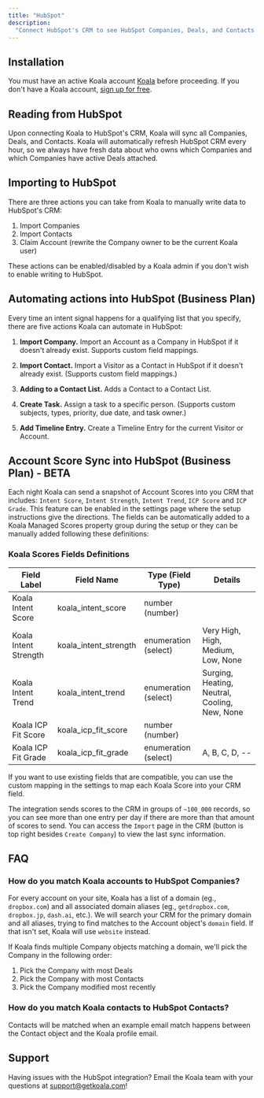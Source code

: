 ```yaml
---
title: "HubSpot"
description:
  "Connect HubSpot's CRM to see HubSpot Companies, Deals, and Contacts in Koala. Optionally, write intent signals back to HubSpot."
---
```


## Installation

You must have an active Koala account [Koala](https://app.getkoala.com)
before proceeding. If you don't have a Koala account,
[sign up for free](https://app.getkoala.com/signup).

## Reading from HubSpot

Upon connecting Koala to HubSpot's CRM, Koala will sync all Companies, Deals, and Contacts. Koala will automatically refresh HubSpot CRM every hour, so we always have fresh data about who owns which Companies and which Companies have active Deals attached.

## Importing to HubSpot

There are three actions you can take from Koala to manually write data to HubSpot's CRM:

1. Import Companies
2. Import Contacts
3. Claim Account (rewrite the Company owner to be the current Koala user)

These actions can be enabled/disabled by a Koala admin if you don't wish to enable writing to HubSpot.

## Automating actions into HubSpot (Business Plan)

Every time an intent signal happens for a qualifying list that you specify, there are five actions Koala can automate in HubSpot:

1. **Import Company.** Import an Account as a Company in HubSpot if it doesn't already exist. Supports custom field mappings.

2. **Import Contact.** Import a Visitor as a Contact in HubSpot if it doesn't already exist. (Supports custom field mappings.)

3. **Adding to a Contact List.** Adds a Contact to a Contact List.

4. **Create Task.** Assign a task to a specific person. (Supports custom subjects, types, priority, due date, and task owner.)

5. **Add Timeline Entry.** Create a Timeline Entry for the current Visitor or Account.

## Account Score Sync into HubSpot (Business Plan) - BETA

Each night Koala can send a snapshot of Account Scores into you CRM that includes: `Intent Score`, `Intent Strength`, `Intent Trend`, `ICP Score` and `ICP Grade`.
This feature can be enabled in the settings page where the setup instructions give the directions.
The fields can be automatically added to a Koala Managed Scores property group during the setup or they can be manually added following these definitions:

### Koala Scores Fields Definitions

| **Field Label**       | **Field Name**        | **Type (Field Type)** | **Details**                                   |
|-----------------------|-----------------------|-----------------------|-----------------------------------------------|
| Koala Intent Score    | koala_intent_score    | number (number)       |                                               |
| Koala Intent Strength | koala_intent_strength | enumeration (select)  | Very High, High, Medium, Low, None            |
| Koala Intent Trend    | koala_intent_trend    | enumeration (select)  | Surging, Heating, Neutral, Cooling, New, None |
| Koala ICP Fit Score   | koala_icp_fit_score   | number (number)       |                                               |
| Koala ICP Fit Grade   | koala_icp_fit_grade   | enumeration (select)  | A, B, C, D, --                                |

If you want to use existing fields that are compatible, you can use the custom mapping in the settings to map each Koala Score into your CRM field.

The integration sends scores to the CRM in groups of `~100_000` records, so you can see more than one entry per day if there are more than that amount of scores to send.
You can access the `Import` page in the CRM (button is top right besides `Create Company`) to view the last sync information.

## FAQ

### How do you match Koala accounts to HubSpot Companies?

For every account on your site, Koala has a list of a domain (eg., `dropbox.com`) and all associated domain aliases (eg., `getdropbox.com`, `dropbox.jp`, `dash.ai`, etc.). We will search your CRM for the primary domain and all aliases, trying to find matches to the Account object's `domain` field. If that isn't set, Koala will use `website` instead.

If Koala finds multiple Company objects matching a domain, we'll pick the Company in the following order:

1. Pick the Company with most Deals
2. Pick the Company with most Contacts
3. Pick the Company modified most recently

### How do you match Koala contacts to HubSpot Contacts?

Contacts will be matched when an example email match happens between the Contact object and the Koala profile email.

## Support

Having issues with the HubSpot integration? Email the Koala team with your
questions at support@getkoala.com!
